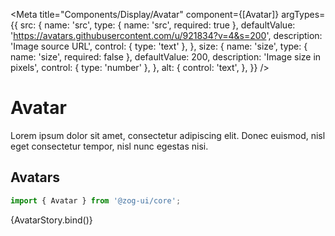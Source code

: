 
<Meta
  title="Components/Display/Avatar"
  component={[Avatar]}
  argTypes={{
    src: {
      name: 'src',
      type: { name: 'src', required: true },
      defaultValue: 'https://avatars.githubusercontent.com/u/921834?v=4&s=200',
      description: 'Image source URL',
      control: { type: 'text' },
    },
    size: {
      name: 'size',
      type: { name: 'size', required: false },
      defaultValue: 200,
      description: 'Image size in pixels',
      control: { type: 'number' },
    },
    alt: {
      control: 'text',
    },
  }}
/>


# Avatar

Lorem ipsum dolor sit amet, consectetur adipiscing elit. Donec euismod, nisl eget consectetur tempor, nisl nunc egestas nisi.

## Avatars

```jsx
import { Avatar } from '@zog-ui/core';
```

<Canvas columns={2} withSource="close">
  <Story
    name="Avatar"
    args={{ src: 'https://avatars.githubusercontent.com/u/921834?v=4&s=200' }}
  >
    {AvatarStory.bind()}
  </Story>
</Canvas>

<ArgsTable of={Avatar} />
